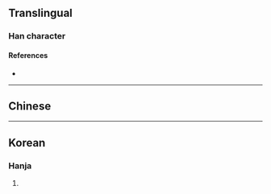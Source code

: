 {{character info}}
==Translingual==

===Han character===
{{Han char|rn=9|rad=人|as=05|sn=7|four=28211|canj=OOYM|ids=⿰亻⿱𠂉上}}

====References====
* {{Han ref|kx=0100.021|hdz=10136.010|uh=3445|ud=13381}}

----

==Chinese==
{{zh-see|作|v}}

----

==Korean==

===Hanja===
{{ko-hanja|짓다|짓을|작}}

# {{rfdef|ko|sort=人05}}